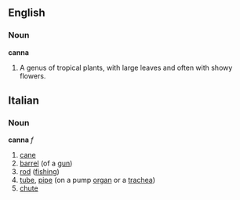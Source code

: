 ==English==

===Noun===

'''canna'''

#A genus of tropical plants, with large leaves and often with showy flowers.

==Italian==

===Noun===
'''canna''' ''f''
#[[cane]]
#[[barrel]] (of a [[gun]])
#[[rod]] ([[fishing]])
#[[tube]], [[pipe]] (on a pump [[organ]] or a [[trachea]])
#[[chute]]